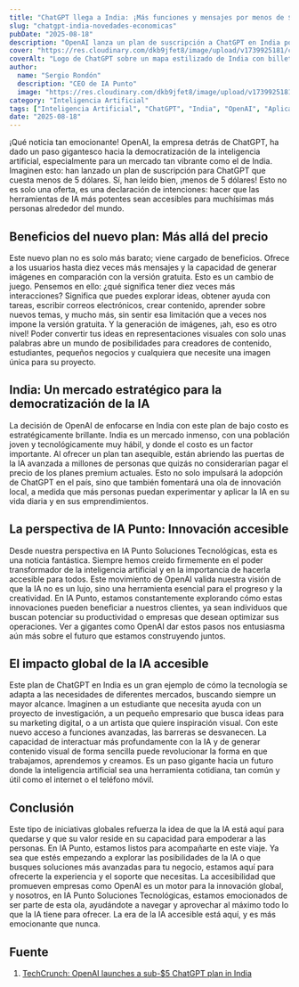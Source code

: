 ```yaml
---
title: "ChatGPT llega a India: ¡Más funciones y mensajes por menos de $5!"
slug: "chatgpt-india-novedades-economicas"
pubDate: "2025-08-18"
description: "OpenAI lanza un plan de suscripción a ChatGPT en India por menos de $5, ofreciendo más mensajes y generación de imágenes para democratizar la IA y fomentar la innovación local."
cover: "https://res.cloudinary.com/dkb9jfet8/image/upload/v1739925181/chatgpt_india_plan.png"
coverAlt: "Logo de ChatGPT sobre un mapa estilizado de India con billetes de dólar"
author:
  name: "Sergio Rondón"
  description: "CEO de IA Punto"
  image: "https://res.cloudinary.com/dkb9jfet8/image/upload/v1739925181/sergio_gdcaeh.png"
category: "Inteligencia Artificial"
tags: ["Inteligencia Artificial", "ChatGPT", "India", "OpenAI", "Aplicaciones", "Accesibilidad"]
date: "2025-08-18"
---
```


¡Qué noticia tan emocionante! OpenAI, la empresa detrás de ChatGPT, ha dado un paso gigantesco hacia la democratización de la inteligencia artificial, especialmente para un mercado tan vibrante como el de India. Imaginen esto: han lanzado un plan de suscripción para ChatGPT que cuesta menos de 5 dólares. Sí, han leído bien, ¡menos de 5 dólares! Esto no es solo una oferta, es una declaración de intenciones: hacer que las herramientas de IA más potentes sean accesibles para muchísimas más personas alrededor del mundo.

<h2 id="beneficios-del-nuevo-plan-mas-alla-del-precio">Beneficios del nuevo plan: Más allá del precio</h2>

Este nuevo plan no es solo más barato; viene cargado de beneficios. Ofrece a los usuarios hasta diez veces más mensajes y la capacidad de generar imágenes en comparación con la versión gratuita. Esto es un cambio de juego. Pensemos en ello: ¿qué significa tener diez veces más interacciones? Significa que puedes explorar ideas, obtener ayuda con tareas, escribir correos electrónicos, crear contenido, aprender sobre nuevos temas, y mucho más, sin sentir esa limitación que a veces nos impone la versión gratuita. Y la generación de imágenes, ¡ah, eso es otro nivel! Poder convertir tus ideas en representaciones visuales con solo unas palabras abre un mundo de posibilidades para creadores de contenido, estudiantes, pequeños negocios y cualquiera que necesite una imagen única para su proyecto.

<h2 id="india-un-mercado-estrategico-para-la-democratizacion-de-la-ia">India: Un mercado estratégico para la democratización de la IA</h2>

La decisión de OpenAI de enfocarse en India con este plan de bajo costo es estratégicamente brillante. India es un mercado inmenso, con una población joven y tecnológicamente muy hábil, y donde el costo es un factor importante. Al ofrecer un plan tan asequible, están abriendo las puertas de la IA avanzada a millones de personas que quizás no considerarían pagar el precio de los planes premium actuales. Esto no solo impulsará la adopción de ChatGPT en el país, sino que también fomentará una ola de innovación local, a medida que más personas puedan experimentar y aplicar la IA en su vida diaria y en sus emprendimientos.

<h2 id="la-perspectiva-de-ia-punto-innovacion-accesible">La perspectiva de IA Punto: Innovación accesible</h2>

Desde nuestra perspectiva en IA Punto Soluciones Tecnológicas, esta es una noticia fantástica. Siempre hemos creído firmemente en el poder transformador de la inteligencia artificial y en la importancia de hacerla accesible para todos. Este movimiento de OpenAI valida nuestra visión de que la IA no es un lujo, sino una herramienta esencial para el progreso y la creatividad. En IA Punto, estamos constantemente explorando cómo estas innovaciones pueden beneficiar a nuestros clientes, ya sean individuos que buscan potenciar su productividad o empresas que desean optimizar sus operaciones. Ver a gigantes como OpenAI dar estos pasos nos entusiasma aún más sobre el futuro que estamos construyendo juntos.

<h2 id="el-impacto-global-de-la-ia-accesible">El impacto global de la IA accesible</h2>

Este plan de ChatGPT en India es un gran ejemplo de cómo la tecnología se adapta a las necesidades de diferentes mercados, buscando siempre un mayor alcance. Imaginen a un estudiante que necesita ayuda con un proyecto de investigación, a un pequeño empresario que busca ideas para su marketing digital, o a un artista que quiere inspiración visual. Con este nuevo acceso a funciones avanzadas, las barreras se desvanecen. La capacidad de interactuar más profundamente con la IA y de generar contenido visual de forma sencilla puede revolucionar la forma en que trabajamos, aprendemos y creamos. Es un paso gigante hacia un futuro donde la inteligencia artificial sea una herramienta cotidiana, tan común y útil como el internet o el teléfono móvil.

<h2 id="conclusion">Conclusión</h2>

Este tipo de iniciativas globales refuerza la idea de que la IA está aquí para quedarse y que su valor reside en su capacidad para empoderar a las personas. En IA Punto, estamos listos para acompañarte en este viaje. Ya sea que estés empezando a explorar las posibilidades de la IA o que busques soluciones más avanzadas para tu negocio, estamos aquí para ofrecerte la experiencia y el soporte que necesitas. La accesibilidad que promueven empresas como OpenAI es un motor para la innovación global, y nosotros, en IA Punto Soluciones Tecnológicas, estamos emocionados de ser parte de esta ola, ayudándote a navegar y aprovechar al máximo todo lo que la IA tiene para ofrecer. La era de la IA accesible está aquí, y es más emocionante que nunca.

<h2 id="fuente">Fuente</h2>

1.  <a href="https://techcrunch.com/2025/08/18/openai-launches-a-sub-5-chatgpt-plan-in-india/" target="_blank" rel="noopener noreferrer">TechCrunch: OpenAI launches a sub-$5 ChatGPT plan in India</a>
